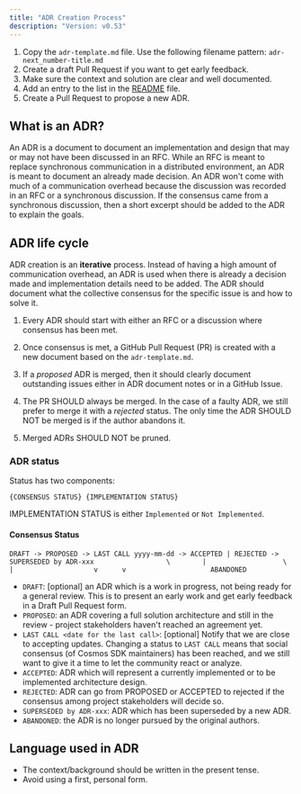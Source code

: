 ```yaml
---
title: "ADR Creation Process"
description: "Version: v0.53"
---
```


1. Copy the `adr-template.md` file. Use the following filename pattern: `adr-next_number-title.md`
2. Create a draft Pull Request if you want to get early feedback.
3. Make sure the context and solution are clear and well documented.
4. Add an entry to the list in the [README](/v0.53/build/architecture) file.
5. Create a Pull Request to propose a new ADR.

## What is an ADR?[​](#what-is-an-adr "Direct link to What is an ADR?")

An ADR is a document to document an implementation and design that may or may not have been discussed in an RFC. While an RFC is meant to replace synchronous communication in a distributed environment, an ADR is meant to document an already made decision. An ADR won't come with much of a communication overhead because the discussion was recorded in an RFC or a synchronous discussion. If the consensus came from a synchronous discussion, then a short excerpt should be added to the ADR to explain the goals.

## ADR life cycle[​](#adr-life-cycle "Direct link to ADR life cycle")

ADR creation is an **iterative** process. Instead of having a high amount of communication overhead, an ADR is used when there is already a decision made and implementation details need to be added. The ADR should document what the collective consensus for the specific issue is and how to solve it.

1. Every ADR should start with either an RFC or a discussion where consensus has been met.

2. Once consensus is met, a GitHub Pull Request (PR) is created with a new document based on the `adr-template.md`.

3. If a *proposed* ADR is merged, then it should clearly document outstanding issues either in ADR document notes or in a GitHub Issue.

4. The PR SHOULD always be merged. In the case of a faulty ADR, we still prefer to merge it with a *rejected* status. The only time the ADR SHOULD NOT be merged is if the author abandons it.

5. Merged ADRs SHOULD NOT be pruned.

### ADR status[​](#adr-status "Direct link to ADR status")

Status has two components:

```
{CONSENSUS STATUS} {IMPLEMENTATION STATUS}
```

IMPLEMENTATION STATUS is either `Implemented` or `Not Implemented`.

#### Consensus Status[​](#consensus-status "Direct link to Consensus Status")

```
DRAFT -> PROPOSED -> LAST CALL yyyy-mm-dd -> ACCEPTED | REJECTED -> SUPERSEDED by ADR-xxx                  \        |                   \       |                    v      v                     ABANDONED
```

* `DRAFT`: \[optional] an ADR which is a work in progress, not being ready for a general review. This is to present an early work and get early feedback in a Draft Pull Request form.
* `PROPOSED`: an ADR covering a full solution architecture and still in the review - project stakeholders haven't reached an agreement yet.
* `LAST CALL <date for the last call>`: \[optional] Notify that we are close to accepting updates. Changing a status to `LAST CALL` means that social consensus (of Cosmos SDK maintainers) has been reached, and we still want to give it a time to let the community react or analyze.
* `ACCEPTED`: ADR which will represent a currently implemented or to be implemented architecture design.
* `REJECTED`: ADR can go from PROPOSED or ACCEPTED to rejected if the consensus among project stakeholders will decide so.
* `SUPERSEDED by ADR-xxx`: ADR which has been superseded by a new ADR.
* `ABANDONED`: the ADR is no longer pursued by the original authors.

## Language used in ADR[​](#language-used-in-adr "Direct link to Language used in ADR")

* The context/background should be written in the present tense.
* Avoid using a first, personal form.
